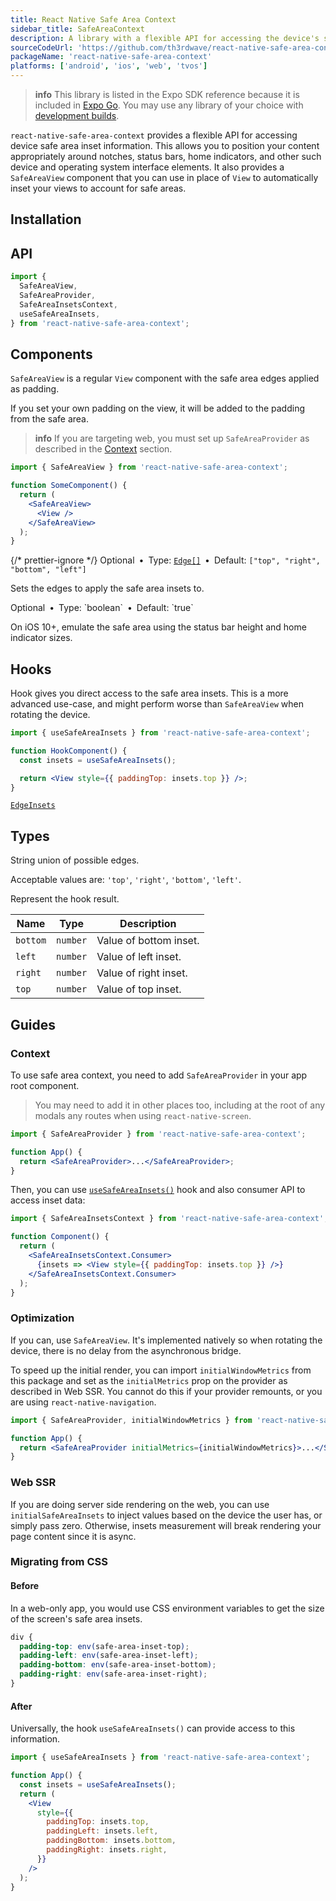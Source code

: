 ```yaml
---
title: React Native Safe Area Context
sidebar_title: SafeAreaContext
description: A library with a flexible API for accessing the device's safe area inset information.
sourceCodeUrl: 'https://github.com/th3rdwave/react-native-safe-area-context'
packageName: 'react-native-safe-area-context'
platforms: ['android', 'ios', 'web', 'tvos']
---
```




> **info** This library is listed in the Expo SDK reference because it is included in [Expo Go](https://expo.dev/go). You may use any library of your choice with [development builds](/develop/development-builds/introduction/).

`react-native-safe-area-context` provides a flexible API for accessing device safe area inset information. This allows you to position your content appropriately around notches, status bars, home indicators, and other such device and operating system interface elements. It also provides a `SafeAreaView` component that you can use in place of `View` to automatically inset your views to account for safe areas.

## Installation

<APIInstallSection href="https://github.com/th3rdwave/react-native-safe-area-context#getting-started" />

## API

```js
import {
  SafeAreaView,
  SafeAreaProvider,
  SafeAreaInsetsContext,
  useSafeAreaInsets,
} from 'react-native-safe-area-context';
```

## Components

<PaddedAPIBox header="SafeAreaView">

`SafeAreaView` is a regular `View` component with the safe area edges applied as padding.

If you set your own padding on the view, it will be added to the padding from the safe area.

> **info** If you are targeting web, you must set up `SafeAreaProvider` as described in the [Context](#context) section.

```jsx
import { SafeAreaView } from 'react-native-safe-area-context';

function SomeComponent() {
  return (
    <SafeAreaView>
      <View />
    </SafeAreaView>
  );
}
```

<APIBoxSectionHeader text="SafeAreaView Props" />

<PaddedAPIBox header="edges" headerNestingLevel={4}>

{/* prettier-ignore */}
<CALLOUT theme="tertiary" className="text-2xs">Optional&ensp;•&ensp;Type: [`Edge[]`](#edge)&ensp;•&ensp;Default: `["top", "right", "bottom", "left"]`</CALLOUT>
<br />

Sets the edges to apply the safe area insets to.

</PaddedAPIBox>

<PaddedAPIBox header="emulateUnlessSupported" headerNestingLevel={4}>

<CALLOUT theme="tertiary" className="text-2xs">
  Optional&ensp;•&ensp;Type: `boolean`&ensp;•&ensp;Default: `true`
</CALLOUT>
<br />

On iOS 10+, emulate the safe area using the status bar height and home indicator sizes.

</PaddedAPIBox>
</PaddedAPIBox>

## Hooks

<PaddedAPIBox header="useSafeAreaInsets()">

Hook gives you direct access to the safe area insets. This is a more advanced use-case, and might perform worse than `SafeAreaView` when rotating the device.

<APIBoxSectionHeader text="Example" />

```jsx
import { useSafeAreaInsets } from 'react-native-safe-area-context';

function HookComponent() {
  const insets = useSafeAreaInsets();

  return <View style={{ paddingTop: insets.top }} />;
}
```

<APIBoxSectionHeader text="Returns" />

<CornerDownRightIcon className="icon-sm mr-2 inline-block align-middle text-icon-secondary" /> [`EdgeInsets`](#edgeinsets)

</PaddedAPIBox>

## Types

<PaddedAPIBox header="Edge">

String union of possible edges.

Acceptable values are: `'top'`, `'right'`, `'bottom'`, `'left'`.

</PaddedAPIBox>

<PaddedAPIBox header="EdgeInsets">

Represent the hook result.

<APIBoxSectionHeader text="EdgeInsets Properties" />

| Name     | Type     | Description            |
| -------- | -------- | ---------------------- |
| `bottom` | `number` | Value of bottom inset. |
| `left`   | `number` | Value of left inset.   |
| `right`  | `number` | Value of right inset.  |
| `top`    | `number` | Value of top inset.    |

</PaddedAPIBox>

## Guides

### Context

To use safe area context, you need to add `SafeAreaProvider` in your app root component.

> You may need to add it in other places too, including at the root of any modals any routes when using `react-native-screen`.

```jsx
import { SafeAreaProvider } from 'react-native-safe-area-context';

function App() {
  return <SafeAreaProvider>...</SafeAreaProvider>;
}
```

Then, you can use [`useSafeAreaInsets()`](#usesafeareainsets) hook and also consumer API to access inset data:

```jsx
import { SafeAreaInsetsContext } from 'react-native-safe-area-context';

function Component() {
  return (
    <SafeAreaInsetsContext.Consumer>
      {insets => <View style={{ paddingTop: insets.top }} />}
    </SafeAreaInsetsContext.Consumer>
  );
}
```

### Optimization

If you can, use `SafeAreaView`. It's implemented natively so when rotating the device, there is no delay from the asynchronous bridge.

To speed up the initial render, you can import `initialWindowMetrics` from this package and set as the `initialMetrics` prop on the provider as described in Web SSR. You cannot do this if your provider remounts, or you are using `react-native-navigation`.

```jsx
import { SafeAreaProvider, initialWindowMetrics } from 'react-native-safe-area-context';

function App() {
  return <SafeAreaProvider initialMetrics={initialWindowMetrics}>...</SafeAreaProvider>;
}
```

### Web SSR

If you are doing server side rendering on the web, you can use `initialSafeAreaInsets` to inject values based on the device the user has, or simply pass zero. Otherwise, insets measurement will break rendering your page content since it is async.

### Migrating from CSS

#### Before

In a web-only app, you would use CSS environment variables to get the size of the screen's safe area insets.

```css styles.css
div {
  padding-top: env(safe-area-inset-top);
  padding-left: env(safe-area-inset-left);
  padding-bottom: env(safe-area-inset-bottom);
  padding-right: env(safe-area-inset-right);
}
```

#### After

Universally, the hook `useSafeAreaInsets()` can provide access to this information.

```jsx App.js
import { useSafeAreaInsets } from 'react-native-safe-area-context';

function App() {
  const insets = useSafeAreaInsets();
  return (
    <View
      style={{
        paddingTop: insets.top,
        paddingLeft: insets.left,
        paddingBottom: insets.bottom,
        paddingRight: insets.right,
      }}
    />
  );
}
```
